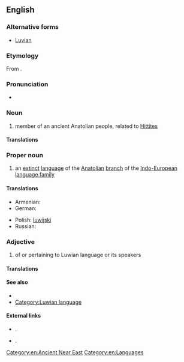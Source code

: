 ==English==
{{wikipedia}}
===Alternative forms===
* [[Luvian]]

===Etymology===
From {{suffix|Luwia|an|lang=en}}.

===Pronunciation=== 
* {{IPA|/ˈluːvɪǝn/|/ˈluːɪǝn/|lang=en}} 

===Noun===
{{en-noun}}

# member of an ancient Anatolian people, related to [[Hittite]]s

====Translations====
{{trans-top|member of an ancient Anatolian people}}
{{trans-mid}}
{{trans-bottom}}

===Proper noun===
{{en-proper noun}}

# an [[extinct]] [[language]] of the [[Anatolian]] [[branch]] of the [[Indo-European]] [[language family]]

====Translations====
{{trans-top|language}}
* Armenian: {{t|hy|լուվերեն|tr=luveren|sc=Armn}}
* German: {{t|de|Luwisch|n}}
{{trans-mid}}
* Polish: [[luwijski]] {{m}}
* Russian: {{t|ru|лувийский|tr=luvijskij|m}}
{{trans-bottom}}

===Adjective===
{{en-adj|-}}

# of or pertaining to Luwian language or its speakers

====Translations====
{{trans-top|of or pertaining to Luwian language or its speakers}}
{{trans-mid}}
{{trans-bottom}}

====See also====
* {{langlist}}
* [[:Category:Luwian language|Category:Luwian language]]

====External links====
* {{ISO 639|3code=xlu}}.
* {{ISO 639|3code=hlu}}.

[[Category:en:Ancient Near East]]
[[Category:en:Languages]]